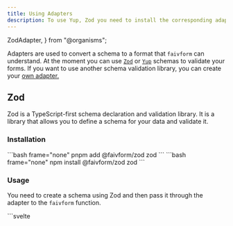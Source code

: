 ```yaml
---
title: Using Adapters
description: To use Yup, Zod you need to install the corresponding adapter.
---
```


  ZodAdapter,
} from "@organisms";


Adapters are used to convert a schema to a format that `faivform` can understand. At the moment you can use [`Zod`](https://zod.dev/) or [`Yup`](https://www.npmjs.com/package/yup) schemas to validate your forms. If you want to use another schema validation library, you can create your [own adapter.](/guides/adapters/)

## Zod

Zod is a TypeScript-first schema declaration and validation library. It is a library that allows you to define a schema for your data and validate it.

### Installation

<Tabs>
  <TabItem label="pnpm">
    ```bash frame="none" 
    pnpm add @faivform/zod zod
    ```
  </TabItem>
  <TabItem label="npm">
    ```bash frame="none" 
    npm install @faivform/zod zod
    ```
  </TabItem>
</Tabs>

### Usage

You need to create a schema using Zod and then pass it through the adapter to the `faivform` function.

<Tabs>
  <TabItem label="TS">
    ```svelte
    <script lang="ts">
      import { faivform, Field } from "@tuentyfaiv/svelte-form";
      import { adapter } from "@faivform/zod";
      import { z } from "zod";

      const schema = z.object({
        name: z.string(),
        age: z.number(),
        email: z.string().email(),
      });

      type Schema = typeof schema;
      type Fields = z.infer<Schema>;

      const form = faivform<Schema, Fields>({ fields: adapter(schema) });

      // ... rest of the code
    </script>
    ```
  </TabItem>
  <TabItem label="JS">
    ```svelte
    <script>
      import { faivform, Field } from "@tuentyfaiv/svelte-form";
      import { adapter } from "@faivform/zod";
      import { z } from "zod";

      const schema = z.object({
        name: z.string(),
        age: z.number(),
        email: z.string().email(),
      });

      const form = faivform({ fields: adapter(schema) });

      // ... rest of the code
    </script>
    ```
  </TabItem>
</Tabs>

### Example

<Tabs>
  <TabItem label="Component">
    <ZodAdapter />
  </TabItem>
  <TabItem label="Code">
    ```svelte
    ```
  </TabItem>
</Tabs>

## Yup

Yup is a JavaScript schema builder for value parsing and validation. It is a library that allows you to define a schema for your data and validate it.

### Installation

<Tabs>
  <TabItem label="pnpm">
    ```bash frame="none" 
    pnpm add @faivform/yup yup
    ```
  </TabItem>
  <TabItem label="npm">
    ```bash frame="none"
    npm install @faivform/yup yup
    ```
  </TabItem>
</Tabs>

### Usage

<Tabs>
  <TabItem label="TS">
    ```svelte
    <script>
      import { faivform, Field } from "@tuentyfaiv/svelte-form";
      import { adapter } from "@faivform/yup";
      import * as yup from "yup";

      const schema = yup.object().shape({
        name: yup.string().required(),
        age: yup.number().required().positive().integer(),
        email: yup.string().email(),
      });

      type Schema = typeof schema;
      type Fields = yup.InferType<Schema>;

      const form = faivform<Schema, Fields>({ fields: adapter(schema) });

      // ... rest of the code
    </script>
    ```
  </TabItem>
  <TabItem label="JS">
    ```svelte
    <script>
      import { faivform, Field } from "@tuentyfaiv/svelte-form";
      import { adapter } from "@faivform/yup";
      import * as yup from "yup";

      const schema = yup.object().shape({
        name: yup.string().required(),
        age: yup.number().required().positive().integer(),
        email: yup.string().email(),
      });

      const form = faivform({ fields: adapter(schema) });

      // ... rest of the code
    </script>
    ```
  </TabItem>
</Tabs>

## Examples

:::note
  The examples will be available soon.
:::

{/* ### Zod

### Yup */}

## Built your own adapter

If you want to use another schema validation library, you can create your [own adapter.](/guides/adapters/)
